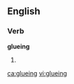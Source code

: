 ==English==

===Verb===
'''glueing'''

# {{obsolete spelling of|[[gluing]]}}

[[ca:glueing]]
[[vi:glueing]]